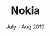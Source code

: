---
title: Nokia
post: Software Developer Intern (Future Tech Intern Program)
link: https://www.nokia.com/about-us/careers/student-and-graduate-opportunities/future-tech-summer-internship/
year: 2019
date: July - Aug 2019
caption: At my time in Nokia, I firstly wrote a script in Python that helped automate over 15000 lines of JSON code for third party dependencies documentation that developers were manually writing. I also wrote a script in Java that helped convert CRON expressions from UTC time zone to user’s timezone which helped update Nokia's internal web applications. Throughout the 7 weeks, I became familiar with the Git, Spring Framework, Quartz, MacOSX terminal, the Python requests library and the ins and outs of APIS. 
tags: Java, Python, Python Requests, Spring Framework, Git, Vagrant, Quartz
---
